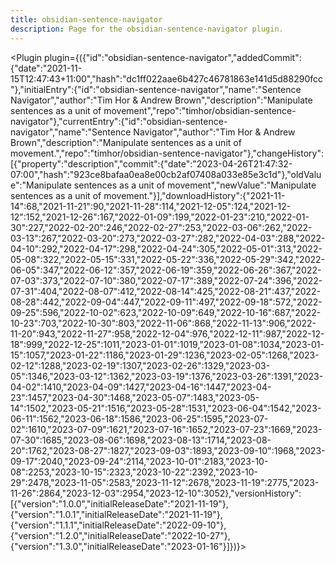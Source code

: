 ---
title: obsidian-sentence-navigator
description: Page for the obsidian-sentence-navigator plugin.
---


<Plugin plugin={({"id":"obsidian-sentence-navigator","addedCommit":{"date":"2021-11-15T12:47:43+11:00","hash":"dc1ff022aae6b427c46781863e141d5d88290fcc"},"initialEntry":{"id":"obsidian-sentence-navigator","name":"Sentence Navigator","author":"Tim Hor & Andrew Brown","description":"Manipulate sentences as a unit of movement","repo":"timhor/obsidian-sentence-navigator"},"currentEntry":{"id":"obsidian-sentence-navigator","name":"Sentence Navigator","author":"Tim Hor & Andrew Brown","description":"Manipulate sentences as a unit of movement.","repo":"timhor/obsidian-sentence-navigator"},"changeHistory":[{"property":"description","commit":{"date":"2023-04-26T21:47:32-07:00","hash":"923ce8bafaa0ea8e00cb2af07408a033e85e3c1d"},"oldValue":"Manipulate sentences as a unit of movement","newValue":"Manipulate sentences as a unit of movement."}],"downloadHistory":{"2021-11-14":68,"2021-11-21":90,"2021-11-28":114,"2021-12-05":124,"2021-12-12":152,"2021-12-26":167,"2022-01-09":199,"2022-01-23":210,"2022-01-30":227,"2022-02-20":246,"2022-02-27":253,"2022-03-06":262,"2022-03-13":267,"2022-03-20":273,"2022-03-27":282,"2022-04-03":288,"2022-04-10":292,"2022-04-17":298,"2022-04-24":305,"2022-05-01":313,"2022-05-08":322,"2022-05-15":331,"2022-05-22":336,"2022-05-29":342,"2022-06-05":347,"2022-06-12":357,"2022-06-19":359,"2022-06-26":367,"2022-07-03":373,"2022-07-10":380,"2022-07-17":389,"2022-07-24":396,"2022-07-31":404,"2022-08-07":412,"2022-08-14":425,"2022-08-21":437,"2022-08-28":442,"2022-09-04":447,"2022-09-11":497,"2022-09-18":572,"2022-09-25":596,"2022-10-02":623,"2022-10-09":649,"2022-10-16":687,"2022-10-23":703,"2022-10-30":803,"2022-11-06":868,"2022-11-13":906,"2022-11-20":943,"2022-11-27":958,"2022-12-04":976,"2022-12-11":987,"2022-12-18":999,"2022-12-25":1011,"2023-01-01":1019,"2023-01-08":1034,"2023-01-15":1057,"2023-01-22":1186,"2023-01-29":1236,"2023-02-05":1268,"2023-02-12":1288,"2023-02-19":1307,"2023-02-26":1329,"2023-03-05":1346,"2023-03-12":1362,"2023-03-19":1376,"2023-03-26":1391,"2023-04-02":1410,"2023-04-09":1427,"2023-04-16":1447,"2023-04-23":1457,"2023-04-30":1468,"2023-05-07":1483,"2023-05-14":1502,"2023-05-21":1516,"2023-05-28":1531,"2023-06-04":1542,"2023-06-11":1562,"2023-06-18":1586,"2023-06-25":1595,"2023-07-02":1610,"2023-07-09":1621,"2023-07-16":1652,"2023-07-23":1669,"2023-07-30":1685,"2023-08-06":1698,"2023-08-13":1714,"2023-08-20":1762,"2023-08-27":1827,"2023-09-03":1893,"2023-09-10":1968,"2023-09-17":2040,"2023-09-24":2114,"2023-10-01":2183,"2023-10-08":2253,"2023-10-15":2323,"2023-10-22":2392,"2023-10-29":2478,"2023-11-05":2583,"2023-11-12":2678,"2023-11-19":2775,"2023-11-26":2864,"2023-12-03":2954,"2023-12-10":3052},"versionHistory":[{"version":"1.0.0","initialReleaseDate":"2021-11-19"},{"version":"1.0.1","initialReleaseDate":"2021-11-19"},{"version":"1.1.1","initialReleaseDate":"2022-09-10"},{"version":"1.2.0","initialReleaseDate":"2022-10-27"},{"version":"1.3.0","initialReleaseDate":"2023-01-16"}]})}></Plugin>